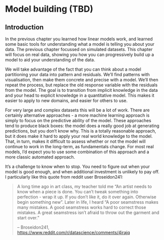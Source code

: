 # Model building (TBD)

## Introduction

In the previous chapter you learned how linear models work, and learned some basic tools for understanding what a model is telling you about your data. The previous chapter focussed on simulated datasets. This chapter will focus on real data, showing you how you can progressively build up a model to aid your understanding of the data.

We will take advantage of the fact that you can think about a model partitioning your data into pattern and residuals. We'll find patterns with visualisation, then make them concrete and precise with a model. We'll then repeat the process, but replace the old response variable with the residuals from the model. The goal is to transition from implicit knowledge in the data and your head to explicit knowledge in a quantitative model. This makes it easier to apply to new domains, and easier for others to use. 

For very large and complex datasets this will be a lot of work. There are certainly alternative approaches - a more machine learning approach is simply to focus on the predictive ability of the model. These approaches tend to produce black boxes: the model does a really good job at generating predictions, but you don't know why. This is a totally reasonable approach, but it does make it hard to apply your real world knowledge to the model. That, in turn, makes it difficult to assess whether or not the model will continue to work in the long-term, as fundamentals change. For most real models, I'd expect you to use some combination of this approach and a more classic automated approach.

It's a challenge to know when to stop. You need to figure out when your model is good enough, and when additional investment is unlikely to pay off. I particularly like this quote from reddit user Broseidon241: 

> A long time ago in art class, my teacher told me "An artist needs to know 
> when a piece is done. You can't tweak something into perfection - wrap it up. 
> If you don't like it, do it over again. Otherwise begin something new". Later
> in life, I heard "A poor seamstress makes many mistakes. A good seamstress 
> works hard to correct those mistakes. A great seamstress isn't afraid to 
> throw out the garment and start over."
> 
> -- Broseidon241, <https://www.reddit.com/r/datascience/comments/4irajq>

<!-- ### Prerequisites -->

<!-- We'll use the same tools as in the previous chapter, but add in some real datasets: `diamonds` from ggplot2, and `flights` from nycflights13.  We'll also need lubridate in order to work with the date/times in `flights`. -->

<!-- ```{r setup, message = FALSE} -->
<!-- library(tidyverse) -->
<!-- library(modelr) -->
<!-- options(na.action = na.warn) -->

<!-- library(nycflights13) -->
<!-- library(lubridate) -->
<!-- ``` -->

<!-- ## Why are low quality diamonds more expensive? {#diamond-prices} -->

<!-- In previous chapters we've seen a surprising relationship between the quality of diamonds and their price: low quality diamonds (poor cuts, bad colours, and inferior clarity) have higher prices. -->

<!-- ```{r dev = "png"} -->
<!-- ggplot(diamonds, aes(cut, price)) + geom_boxplot() -->
<!-- ggplot(diamonds, aes(color, price)) + geom_boxplot() -->
<!-- ggplot(diamonds, aes(clarity, price)) + geom_boxplot() -->
<!-- ``` -->

<!-- Note that the worst diamond color is J (slightly yellow), and the worst clarity is I1 (inclusions visible to the naked eye). -->

<!-- ### Price and carat -->

<!-- It looks like lower quality diamonds have higher prices because there is an important confounding variable: the weight (`carat`) of the diamond. The weight of the diamond is the single most important factor for determining the price of the diamond, and lower quality diamonds tend to be larger. -->

<!-- ```{r} -->
<!-- ggplot(diamonds, aes(carat, price)) +  -->
<!--   geom_hex(bins = 50) -->
<!-- ``` -->

<!-- We can make it easier to see how the other attributes of a diamond affect its relative `price` by fitting a model to separate out the effect of `carat`. But first, lets make a couple of tweaks to the diamonds dataset to make it easier to work with: -->

<!-- 1. Focus on diamonds smaller than 2.5 carats (99.7% of the data) -->
<!-- 1. Log-transform the carat and price variables. -->

<!-- ```{r} -->
<!-- diamonds2 <- diamonds %>%  -->
<!--   filter(carat <= 2.5) %>%  -->
<!--   mutate(lprice = log2(price), lcarat = log2(carat)) -->
<!-- ``` -->

<!-- Together, these changes make it easier to see the relationship between `carat` and `price`: -->

<!-- ```{r} -->
<!-- ggplot(diamonds2, aes(lcarat, lprice)) +  -->
<!--   geom_hex(bins = 50) -->
<!-- ``` -->

<!-- The log-transformation is particularly useful here because it makes the pattern linear, and linear patterns are the easiest to work with. Let's take the next step and remove that strong linear pattern. We first make the pattern explicit by fitting a model: -->

<!-- ```{r} -->
<!-- mod_diamond <- lm(lprice ~ lcarat, data = diamonds2) -->
<!-- ``` -->

<!-- Then we look at what the model tells us about the data. Note that I back transform the predictions, undoing the log transformation, so I can overlay the predictions on the raw data: -->

<!-- ```{r} -->
<!-- grid <- diamonds2 %>%  -->
<!--   data_grid(carat = seq_range(carat, 20)) %>%  -->
<!--   mutate(lcarat = log2(carat)) %>%  -->
<!--   add_predictions(mod_diamond, "lprice") %>%  -->
<!--   mutate(price = 2 ^ lprice) -->

<!-- ggplot(diamonds2, aes(carat, price)) +  -->
<!--   geom_hex(bins = 50) +  -->
<!--   geom_line(data = grid, colour = "red", size = 1) -->
<!-- ``` -->

<!-- That tells us something interesting about our data. If we believe our model, then the large diamonds are much cheaper than expected. This is probably because no diamond in this dataset costs more than $19,000. -->

<!-- Now we can look at the residuals, which verifies that we've successfully removed the strong linear pattern: -->

<!-- ```{r} -->
<!-- diamonds2 <- diamonds2 %>%  -->
<!--   add_residuals(mod_diamond, "lresid") -->

<!-- ggplot(diamonds2, aes(lcarat, lresid)) +  -->
<!--   geom_hex(bins = 50) -->
<!-- ``` -->

<!-- Importantly, we can now re-do our motivating plots using those residuals instead of `price`.  -->

<!-- ```{r dev = "png"} -->
<!-- ggplot(diamonds2, aes(cut, lresid)) + geom_boxplot() -->
<!-- ggplot(diamonds2, aes(color, lresid)) + geom_boxplot() -->
<!-- ggplot(diamonds2, aes(clarity, lresid)) + geom_boxplot() -->
<!-- ``` -->

<!-- Now we see the relationship we expect: as the quality of the diamond increases, so too does its relative price. To interpret the `y` axis, we need to think about what the residuals are telling us, and what scale they are on. A residual of -1 indicates that `lprice` was 1 unit lower than a prediction based solely on its weight. $2^{-1}$ is 1/2, points with a value of -1 are half the expected price, and residuals with value 1 are twice the predicted price. -->

<!-- ### A more complicated model -->

<!-- If we wanted to, we could continue to build up our model, moving the effects we've observed into the model to make them explicit. For example, we could include `color`, `cut`, and `clarity` into the model so that we also make explicit the effect of these three categorical variables: -->

<!-- ```{r} -->
<!-- mod_diamond2 <- lm(lprice ~ lcarat + color + cut + clarity, data = diamonds2) -->
<!-- ``` -->

<!-- This model now includes four predictors, so it's getting harder to visualise. Fortunately, they're currently all independent which means that we can plot them individually in four plots. To make the process a little easier, we're going to use the `.model` argument to `data_grid`: -->

<!-- ```{r} -->
<!-- grid <- diamonds2 %>%  -->
<!--   data_grid(cut, .model = mod_diamond2) %>%  -->
<!--   add_predictions(mod_diamond2) -->
<!-- grid -->

<!-- ggplot(grid, aes(cut, pred)) +  -->
<!--   geom_point() -->
<!-- ``` -->

<!-- If the model needs variables that you haven't explicitly supplied, `data_grid()` will automatically fill them in with "typical" value. For continuous variables, it uses the median, and categorical variables it uses the most common value (or values, if there's a tie). -->

<!-- ```{r} -->
<!-- diamonds2 <- diamonds2 %>%  -->
<!--   add_residuals(mod_diamond2, "lresid2") -->

<!-- ggplot(diamonds2, aes(lcarat, lresid2)) +  -->
<!--   geom_hex(bins = 50) -->
<!-- ``` -->

<!-- This plot indicates that there are some diamonds with quite large residuals - remember a residual of 2 indicates that the diamond is 4x the price that we expected. It's often useful to look at unusual values individually: -->

<!-- ```{r} -->
<!-- diamonds2 %>%  -->
<!--   filter(abs(lresid2) > 1) %>%  -->
<!--   add_predictions(mod_diamond2) %>%  -->
<!--   mutate(pred = round(2 ^ pred)) %>%  -->
<!--   select(price, pred, carat:table, x:z) %>%  -->
<!--   arrange(price) -->
<!-- ``` -->

<!-- Nothing really jumps out at me here, but it's probably worth spending time considering if this indicates a problem with our model, or if there are errors in the data. If there are mistakes in the data, this could be an opportunity to buy diamonds that have been priced low incorrectly. -->

<!-- ### Exercises -->

<!-- 1.  In the plot of `lcarat` vs. `lprice`, there are some bright vertical -->
<!--     strips. What do they represent? -->

<!-- 1.  If `log(price) = a_0 + a_1 * log(carat)`, what does that say about  -->
<!--     the relationship between `price` and `carat`? -->

<!-- 1.  Extract the diamonds that have very high and very low residuals.  -->
<!--     Is there anything unusual about these diamonds? Are they particularly bad -->
<!--     or good, or do you think these are pricing errors? -->

<!-- 1.  Does the final model, `mod_diamond2`, do a good job of predicting -->
<!--     diamond prices? Would you trust it to tell you how much to spend -->
<!--     if you were buying a diamond? -->

<!-- ## What affects the number of daily flights? -->

<!-- Let's work through a similar process for a dataset that seems even simpler at first glance: the number of flights that leave NYC per day. This is a really small dataset --- only 365 rows and 2 columns --- and we're not going to end up with a fully realised model, but as you'll see, the steps along the way will help us better understand the data. Let's get started by counting the number of flights per day and visualising it with ggplot2. -->

<!-- ```{r} -->
<!-- daily <- flights %>%  -->
<!--   mutate(date = make_date(year, month, day)) %>%  -->
<!--   group_by(date) %>%  -->
<!--   summarise(n = n()) -->
<!-- daily -->

<!-- ggplot(daily, aes(date, n)) +  -->
<!--   geom_line() -->
<!-- ``` -->

<!-- ### Day of week -->

<!-- Understanding the long-term trend is challenging because there's a very strong day-of-week effect that dominates the subtler patterns. Let's start by looking at the distribution of flight numbers by day-of-week: -->

<!-- ```{r} -->
<!-- daily <- daily %>%  -->
<!--   mutate(wday = wday(date, label = TRUE)) -->
<!-- ggplot(daily, aes(wday, n)) +  -->
<!--   geom_boxplot() -->
<!-- ``` -->

<!-- There are fewer flights on weekends because most travel is for business. The effect is particularly pronounced on Saturday: you might sometimes leave on Sunday for a Monday morning meeting, but it's very rare that you'd leave on Saturday as you'd much rather be at home with your family. -->

<!-- One way to remove this strong pattern is to use a model. First, we fit the model, and display its predictions overlaid on the original data: -->

<!-- ```{r} -->
<!-- mod <- lm(n ~ wday, data = daily) -->

<!-- grid <- daily %>%  -->
<!--   data_grid(wday) %>%  -->
<!--   add_predictions(mod, "n") -->

<!-- ggplot(daily, aes(wday, n)) +  -->
<!--   geom_boxplot() + -->
<!--   geom_point(data = grid, colour = "red", size = 4) -->
<!-- ``` -->

<!-- Next we compute and visualise the residuals: -->

<!-- ```{r} -->
<!-- daily <- daily %>%  -->
<!--   add_residuals(mod) -->
<!-- daily %>%  -->
<!--   ggplot(aes(date, resid)) +  -->
<!--   geom_ref_line(h = 0) +  -->
<!--   geom_line() -->
<!-- ``` -->

<!-- Note the change in the y-axis: now we are seeing the deviation from the expected number of flights, given the day of week. This plot is useful because now that we've removed much of the large day-of-week effect, we can see some of the subtler patterns that remain: -->

<!-- 1.  Our model seems to fail starting in June: you can still see a strong  -->
<!--     regular pattern that our model hasn't captured. Drawing a plot with one  -->
<!--     line for each day of the week makes the cause easier to see: -->

<!--     ```{r} -->
<!--     ggplot(daily, aes(date, resid, colour = wday)) +  -->
<!--       geom_ref_line(h = 0) +  -->
<!--       geom_line() -->
<!--     ``` -->

<!--     Our model fails to accurately predict the number of flights on Saturday: -->
<!--     during summer there are more flights than we expect, and during Fall there  -->
<!--     are fewer. We'll see how we can do better to capture this pattern in the -->
<!--     next section. -->

<!-- 1.  There are some days with far fewer flights than expected: -->

<!--     ```{r} -->
<!--     daily %>%  -->
<!--       filter(resid < -100) -->
<!--     ``` -->

<!--     If you're familiar with American public holidays, you might spot New Year's  -->
<!--     day, July 4th, Thanksgiving and Christmas. There are some others that don't  -->
<!--     seem to correspond to public holidays. You'll work on those in one  -->
<!--     of the exercises. -->

<!-- 1.  There seems to be some smoother long term trend over the course of a year. -->
<!--     We can highlight that trend with `geom_smooth()`: -->

<!--     ```{r} -->
<!--     daily %>%  -->
<!--       ggplot(aes(date, resid)) +  -->
<!--       geom_ref_line(h = 0) +  -->
<!--       geom_line(colour = "grey50") +  -->
<!--       geom_smooth(se = FALSE, span = 0.20) -->
<!--     ``` -->

<!--     There are fewer flights in January (and December), and more in summer  -->
<!--     (May-Sep). We can't do much with this pattern quantitatively, because we  -->
<!--     only have a single year of data. But we can use our domain knowledge to  -->
<!--     brainstorm potential explanations. -->

<!-- ### Seasonal Saturday effect -->

<!-- Let's first tackle our failure to accurately predict the number of flights on Saturday. A good place to start is to go back to the raw numbers, focussing on Saturdays: -->

<!-- ```{r} -->
<!-- daily %>%  -->
<!--   filter(wday == "Sat") %>%  -->
<!--   ggplot(aes(date, n)) +  -->
<!--     geom_point() +  -->
<!--     geom_line() + -->
<!--     scale_x_date(NULL, date_breaks = "1 month", date_labels = "%b") -->
<!-- ``` -->

<!-- (I've used both points and lines to make it more clear what is data and what is interpolation.) -->

<!-- I suspect this pattern is caused by summer holidays: many people go on holiday in the summer, and people don't mind travelling on Saturdays for vacation. Looking at this plot, we might guess that summer holidays are from early June to late August. That seems to line up fairly well with the [state's school terms](http://schools.nyc.gov/Calendar/2013-2014+School+Year+Calendars.htm): summer break in 2013 was Jun 26--Sep 9.  -->

<!-- Why are there more Saturday flights in the Spring than the Fall? I asked some American friends and they suggested that it's less common to plan family vacations during the Fall because of the big Thanksgiving and Christmas holidays. We don't have the data to know for sure, but it seems like a plausible working hypothesis. -->

<!-- Lets create a "term" variable that roughly captures the three school terms, and check our work with a plot: -->

<!-- ```{r} -->
<!-- term <- function(date) { -->
<!--   cut(date,  -->
<!--     breaks = ymd(20130101, 20130605, 20130825, 20140101), -->
<!--     labels = c("spring", "summer", "fall")  -->
<!--   ) -->
<!-- } -->

<!-- daily <- daily %>%  -->
<!--   mutate(term = term(date))  -->

<!-- daily %>%  -->
<!--   filter(wday == "Sat") %>%  -->
<!--   ggplot(aes(date, n, colour = term)) + -->
<!--   geom_point(alpha = 1/3) +  -->
<!--   geom_line() + -->
<!--   scale_x_date(NULL, date_breaks = "1 month", date_labels = "%b") -->
<!-- ``` -->

<!-- (I manually tweaked the dates to get nice breaks in the plot. Using a visualisation to help you understand what your function is doing is a really powerful and general technique.) -->

<!-- It's useful to see how this new variable affects the other days of the week: -->

<!-- ```{r} -->
<!-- daily %>%  -->
<!--   ggplot(aes(wday, n, colour = term)) + -->
<!--     geom_boxplot() -->
<!-- ``` -->

<!-- It looks like there is significant variation across the terms, so fitting a separate day of week effect for each term is reasonable. This improves our model, but not as much as we might hope: -->

<!-- ```{r} -->
<!-- mod1 <- lm(n ~ wday, data = daily) -->
<!-- mod2 <- lm(n ~ wday * term, data = daily) -->

<!-- daily %>%  -->
<!--   gather_residuals(without_term = mod1, with_term = mod2) %>%  -->
<!--   ggplot(aes(date, resid, colour = model)) + -->
<!--     geom_line(alpha = 0.75) -->
<!-- ``` -->

<!-- We can see the problem by overlaying the predictions from the model on to the raw data: -->

<!-- ```{r} -->
<!-- grid <- daily %>%  -->
<!--   data_grid(wday, term) %>%  -->
<!--   add_predictions(mod2, "n") -->

<!-- ggplot(daily, aes(wday, n)) + -->
<!--   geom_boxplot() +  -->
<!--   geom_point(data = grid, colour = "red") +  -->
<!--   facet_wrap(~ term) -->
<!-- ``` -->

<!-- Our model is finding the _mean_ effect, but we have a lot of big outliers, so mean tends to be far away from the typical value. We can alleviate this problem by using a model that is robust to the effect of outliers: `MASS::rlm()`. This greatly reduces the impact of the outliers on our estimates, and gives a model that does a good job of removing the day of week pattern: -->

<!-- ```{r, warn = FALSE} -->
<!-- mod3 <- MASS::rlm(n ~ wday * term, data = daily) -->

<!-- daily %>%  -->
<!--   add_residuals(mod3, "resid") %>%  -->
<!--   ggplot(aes(date, resid)) +  -->
<!--   geom_hline(yintercept = 0, size = 2, colour = "white") +  -->
<!--   geom_line() -->
<!-- ``` -->

<!-- It's now much easier to see the long-term trend, and the positive and negative outliers. -->


<!-- ### Computed variables -->

<!-- If you're experimenting with many models and many visualisations, it's a good idea to bundle the creation of variables up into a function so there's no chance of accidentally applying a different transformation in different places. For example, we could write: -->

<!-- ```{r} -->
<!-- compute_vars <- function(data) { -->
<!--   data %>%  -->
<!--     mutate( -->
<!--       term = term(date),  -->
<!--       wday = wday(date, label = TRUE) -->
<!--     ) -->
<!-- } -->
<!-- ``` -->

<!-- Another option is to put the transformations directly in the model formula: -->

<!-- ```{r} -->
<!-- wday2 <- function(x) wday(x, label = TRUE) -->
<!-- mod3 <- lm(n ~ wday2(date) * term(date), data = daily) -->
<!-- ``` -->

<!-- Either approach is reasonable. Making the transformed variable explicit is useful if you want to check your work, or use them in a visualisation. But you can't easily use transformations (like splines) that return multiple columns. Including the transformations in the model function makes life a little easier when you're working with many different datasets because the model is self contained. -->

<!-- ### Time of year: an alternative approach -->

<!-- In the previous section we used our domain knowledge (how the US school term affects travel) to improve the model. An alternative to using our knowledge explicitly in the model is to give the data more room to speak. We could use a more flexible model and allow that to capture the pattern we're interested in. A simple linear trend isn't adequate, so we could try using a natural spline to fit a smooth curve across the year: -->

<!-- ```{r} -->
<!-- library(splines) -->
<!-- mod <- MASS::rlm(n ~ wday * ns(date, 5), data = daily) -->

<!-- daily %>%  -->
<!--   data_grid(wday, date = seq_range(date, n = 13)) %>%  -->
<!--   add_predictions(mod) %>%  -->
<!--   ggplot(aes(date, pred, colour = wday)) +  -->
<!--     geom_line() + -->
<!--     geom_point() -->
<!-- ``` -->

<!-- We see a strong pattern in the numbers of Saturday flights. This is reassuring, because we also saw that pattern in the raw data. It's a good sign when you get the same signal from different approaches. -->


<!-- ### Exercises -->

<!-- 1.  Use your Google sleuthing skills to brainstorm why there were fewer than -->
<!--     expected flights on Jan 20, May 26, and Sep 1. (Hint: they all have the -->
<!--     same explanation.) How would these days generalise to another year? -->

<!-- 1.  What do the three days with high positive residuals represent? -->
<!--     How would these days generalise to another year? -->

<!--     ```{r} -->
<!--     daily %>%  -->
<!--       top_n(3, resid) -->
<!--     ``` -->

<!-- 1.  Create a new variable that splits the `wday` variable into terms, but only -->
<!--     for Saturdays, i.e. it should have `Thurs`, `Fri`, but `Sat-summer`,  -->
<!--     `Sat-spring`, `Sat-fall`. How does this model compare with the model with  -->
<!--     every combination of `wday` and `term`? -->

<!-- 1.  Create a new `wday` variable that combines the day of week, term  -->
<!--     (for Saturdays), and public holidays. What do the residuals of  -->
<!--     that model look like? -->

<!-- 1.  What happens if you fit a day of week effect that varies by month  -->
<!--     (i.e. `n ~ wday * month`)? Why is this not very helpful?  -->

<!-- 1.  What would you expect the model `n ~ wday + ns(date, 5)` to look like? -->
<!--     Knowing what you know about the data, why would you expect it to be -->
<!--     not particularly effective? -->

<!-- 1.  We hypothesised that people leaving on Sundays are more likely to be  -->
<!--     business travellers who need to be somewhere on Monday. Explore that  -->
<!--     hypothesis by seeing how it breaks down based on distance and time: if  -->
<!--     it's true, you'd expect to see more Sunday evening flights to places that  -->
<!--     are far away. -->

<!-- 1.  It's a little frustrating that Sunday and Saturday are on separate ends -->
<!--     of the plot. Write a small function to set the levels of the  -->
<!--     factor so that the week starts on Monday. -->

<!-- ## Learning more about models -->

<!-- We have only scratched the absolute surface of modelling, but you have hopefully gained some simple, but general-purpose tools that you can use to improve your own data analyses. It's OK to start simple! As you've seen, even very simple models can make a dramatic difference in your ability to tease out interactions between variables. -->

<!-- These modelling chapters are even more opinionated than the rest of the book. I approach modelling from a somewhat different perspective to most others, and there is relatively little space devoted to it. Modelling really deserves a book on its own, so I'd highly recommend that you read at least one of these three books: -->

<!-- * *Statistical Modeling: A Fresh Approach* by Danny Kaplan, -->
<!--   <http://project-mosaic-books.com/?page_id=13>. This book provides  -->
<!--   a gentle introduction to modelling, where you build your intuition, -->
<!--   mathematical tools, and R skills in parallel. The book replaces a traditional -->
<!--   "introduction to statistics" course, providing a curriculum that is up-to-date  -->
<!--   and relevant to data science. -->

<!-- * *An Introduction to Statistical Learning* by Gareth James, Daniela Witten,  -->
<!--   Trevor Hastie, and Robert Tibshirani, <http://www-bcf.usc.edu/~gareth/ISL/>  -->
<!--   (available online for free). This book presents a family of modern modelling -->
<!--   techniques collectively known as statistical learning.  For an even deeper -->
<!--   understanding of the math behind the models, read the classic  -->
<!--   *Elements of Statistical Learning* by Trevor Hastie, Robert Tibshirani, and -->
<!--   Jerome Friedman, <https://web.stanford.edu/~hastie/Papers/ESLII.pdf> (also -->
<!--   available online for free). -->

<!-- * *Applied Predictive Modeling* by Max Kuhn and Kjell Johnson,  -->
<!--   <http://appliedpredictivemodeling.com>. This book is a companion to the  -->
<!--   __caret__ package and provides practical tools for dealing with real-life -->
<!--   predictive modelling challenges. -->
